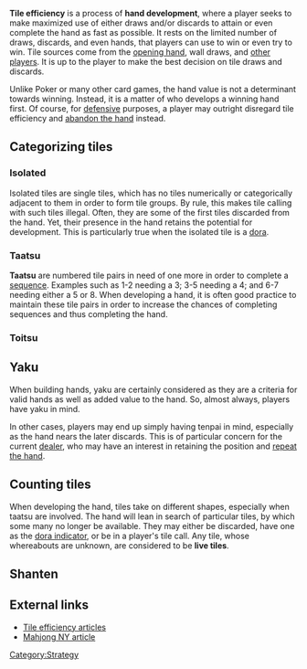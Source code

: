 '''Tile efficiency''' is a process of '''hand development''', where a player seeks to make maximized use of either draws and/or discards to attain or even complete the hand as fast as possible.  It rests on the limited number of draws, discards, and even hands, that players can use to win or even try to win.  Tile sources come from the [[haipai|opening hand]], wall draws, and [[Naki|other players]].  It is up to the player to make the best decision on tile draws and discards.

Unlike Poker or many other card games, the hand value is not a determinant towards winning.  Instead, it is a matter of who develops a winning hand first.  Of course, for [[defense|defensive]] purposes, a player may outright disregard tile efficiency and [[betaori|abandon the hand]] instead.

==Categorizing tiles==

===Isolated===
Isolated tiles are single tiles, which has no tiles numerically or categorically adjacent to them in order to form tile groups.  By rule, this makes tile calling with such tiles illegal.  Often, they are some of the first tiles discarded from the hand.  Yet, their presence in the hand retains the potential for development.  This is particularly true when the isolated tile is a [[dora]].

===Taatsu===
{{main|Taatsu}}

'''Taatsu''' {{kana|塔子}} are numbered tile pairs in need of one more in order to complete a [[shuntsu|sequence]].  Examples such as 1-2 needing a 3; 3-5 needing a 4; and 6-7 needing either a 5 or 8.  When developing a hand, it is often good practice to maintain these tile pairs in order to increase the chances of completing sequences and thus completing the hand.

===Toitsu===
{{main|Toitsu}}

==Yaku==
{{main|Yaku}}

When building hands, yaku are certainly considered as they are a criteria for valid hands as well as added value to the hand.  So, almost always, players have yaku in mind.

In other cases, players may end up simply having tenpai in mind, especially as the hand nears the later discards.  This is of particular concern for the current [[dealer]], who may have an interest in retaining the position and [[Renchan|repeat the hand]].

==Counting tiles==
{{main|Machi}}

When developing the hand, tiles take on different shapes, especially when taatsu are involved.  The hand will lean in search of particular tiles, by which some many no longer be available.  They may either be discarded, have one as the [[dora|dora indicator]], or be in a player's tile call.  Any tile, whose whereabouts are unknown, are considered to be '''live tiles'''.

==Shanten==
{{main|Shanten}}

== External links ==
* [http://justanotherjapanesemahjongblog.blogspot.com/p/list-of-tile-efficiency-articles.html Tile efficiency articles]
* [http://mahjong-ny.com/?page_id=398 Mahjong NY article]

{{Navbox strategy}}

[[Category:Strategy]]